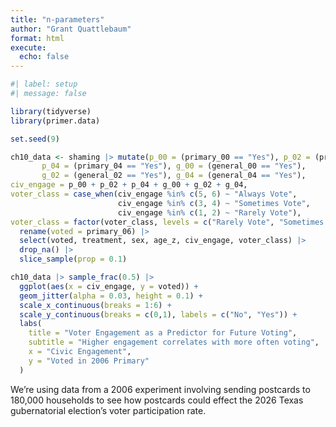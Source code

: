 ```yaml
---
title: "n-parameters"
author: "Grant Quattlebaum"
format: html
execute: 
  echo: false
---
```


```r
#| label: setup
#| message: false

library(tidyverse)
library(primer.data)
```

```r
set.seed(9)

ch10_data <- shaming |> mutate(p_00 = (primary_00 == "Yes"), p_02 = (primary_02 == "Yes"),
       p_04 = (primary_04 == "Yes"), g_00 = (general_00 == "Yes"),
       g_02 = (general_02 == "Yes"), g_04 = (general_04 == "Yes"),
civ_engage = p_00 + p_02 + p_04 + g_00 + g_02 + g_04,
voter_class = case_when(civ_engage %in% c(5, 6) ~ "Always Vote",
                        civ_engage %in% c(3, 4) ~ "Sometimes Vote",
                        civ_engage %in% c(1, 2) ~ "Rarely Vote"),
voter_class = factor(voter_class, levels = c("Rarely Vote", "Sometimes Vote", "Always Vote")), age_z = as.numeric(scale(age))) |>
  rename(voted = primary_06) |>
  select(voted, treatment, sex, age_z, civ_engage, voter_class) |>
  drop_na() |>
  slice_sample(prop = 0.1)

ch10_data |> sample_frac(0.5) |> 
  ggplot(aes(x = civ_engage, y = voted)) + 
  geom_jitter(alpha = 0.03, height = 0.1) +
  scale_x_continuous(breaks = 1:6) +
  scale_y_continuous(breaks = c(0,1), labels = c("No", "Yes")) + 
  labs(
    title = "Voter Engagement as a Predictor for Future Voting",
    subtitle = "Higher engagement correlates with more often voting",
    x = "Civic Engagement",
    y = "Voted in 2006 Primary"
  )
```

We're using data from a 2006 experiment involving sending postcards to 180,000 households to see how postcards could effect the 2026 Texas gubernatorial election's voter participation rate.